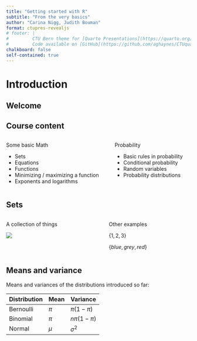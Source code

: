 ```yaml
---
title: "Getting started with R"
subtitle: "From the very basics"
author: "Carina Nigg, Judith Bouman"
format: ctupres-revealjs
# footer: |
#         CTU Bern theme for [Quarto Presentations](https://quarto.org/docs/presentations/revealjs/index.html).
#         Code available on [GitHub](https://github.com/aghaynes/CTUquarto).
chalkboard: false
self-contained: true
---
```

# Introduction

## Welcome


## Course content

::: columns
::: column
Some basic Math

-   Sets
-   Equations
-   Functions
-   Minimizing / maximizing a function
-   Exponents and logarithms
:::

::: column
Probability

-   Basic rules in probability
-   Conditional probability
-   Random variables
-   Probability distributions
:::
:::

## Sets

::: columns
::: column
A collection of things

![](Figures/Example_of_a_set.svg)
:::

::: column
Other examples

$\{1,2,3\}$

$\{blue, grey, red\}$

:::
:::




## Means and variance 
Means and variances of the distributions introduced so far: 

Distribution | Mean | Variance
----------|--------|---------
Bernoulli | $\pi$ | $\pi(1-\pi)$
Binomial | $\pi$ | $n\pi(1-\pi)$
Normal | $\mu$ | $\sigma^2$

